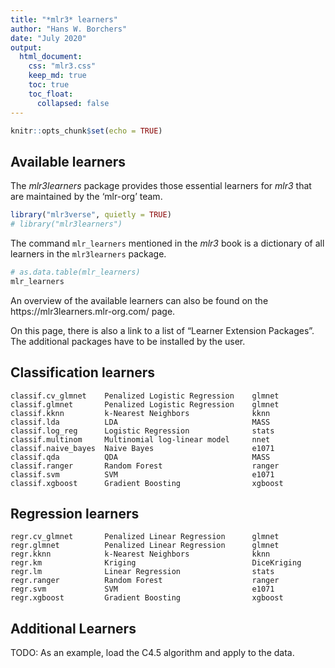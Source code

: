 ```yaml
---
title: "*mlr3* learners"
author: "Hans W. Borchers"
date: "July 2020"
output:
  html_document:
    css: "mlr3.css"
    keep_md: true
    toc: true
    toc_float:
      collapsed: false  
---
```


```r
knitr::opts_chunk$set(echo = TRUE)
```

## Available learners

The *mlr3learners* package provides those essential learners for *mlr3* that are maintained by the 'mlr-org' team.

```r
library("mlr3verse", quietly = TRUE)
# library("mlr3learners")
```
The command `mlr_learners` mentioned in the *mlr3* book is a dictionary of all learners in the `mlr3learners` package.

```r
# as.data.table(mlr_learners)
mlr_learners
```


An overview of the available learners can also be found on the https://mlr3learners.mlr-org.com/ page.

On this page, there is also a link to a list of "Learner Extension Packages". The additional packages have to be installed by the user.

## Classification learners

    classif.cv_glmnet    Penalized Logistic Regression    glmnet
    classif.glmnet       Penalized Logistic Regression    glmnet
    classif.kknn         k-Nearest Neighbors              kknn
    classif.lda          LDA                              MASS
    classif.log_reg      Logistic Regression              stats
    classif.multinom     Multinomial log-linear model     nnet
    classif.naive_bayes  Naive Bayes                      e1071
    classif.qda          QDA                              MASS
    classif.ranger       Random Forest                    ranger
    classif.svm          SVM                              e1071
    classif.xgboost      Gradient Boosting                xgboost
 
## Regression learners 
 
    regr.cv_glmnet       Penalized Linear Regression      glmnet
    regr.glmnet          Penalized Linear Regression      glmnet
    regr.kknn            k-Nearest Neighbors              kknn
    regr.km              Kriging                          DiceKriging
    regr.lm              Linear Regression                stats
    regr.ranger          Random Forest                    ranger
    regr.svm             SVM                              e1071
    regr.xgboost         Gradient Boosting                xgboost


## Additional Learners

TODO: As an example, load the C4.5 algorithm and apply to the data.
